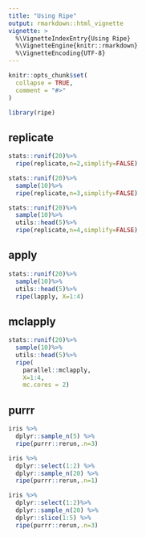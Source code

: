 ```yaml
---
title: "Using Ripe"
output: rmarkdown::html_vignette
vignette: >
  %\VignetteIndexEntry{Using Ripe}
  %\VignetteEngine{knitr::rmarkdown}
  %\VignetteEncoding{UTF-8}
---
```


```r
knitr::opts_chunk$set(
  collapse = TRUE,
  comment = "#>"
)
```

```r
library(ripe)
```

## replicate

```r

stats::runif(20)%>%
  ripe(replicate,n=2,simplify=FALSE)

stats::runif(20)%>%
  sample(10)%>%
  ripe(replicate,n=3,simplify=FALSE)

stats::runif(20)%>%
  sample(10)%>%
  utils::head(5)%>%
  ripe(replicate,n=4,simplify=FALSE)

```

## apply

```r
stats::runif(20)%>%
  sample(10)%>%
  utils::head(5)%>%
  ripe(lapply, X=1:4)
```
 
## mclapply

```r
stats::runif(20)%>%
  sample(10)%>%
  utils::head(5)%>%
  ripe(
    parallel::mclapply,
    X=1:4,
    mc.cores = 2)
```

## purrr

```r
iris %>% 
  dplyr::sample_n(5) %>% 
  ripe(purrr::rerun,.n=3)

iris %>% 
  dplyr::select(1:2) %>% 
  dplyr::sample_n(20) %>% 
  ripe(purrr::rerun,.n=1)

iris %>% 
  dplyr::select(1:2)%>% 
  dplyr::sample_n(20) %>% 
  dplyr::slice(1:5) %>%
  ripe(purrr::rerun,.n=3)
```
